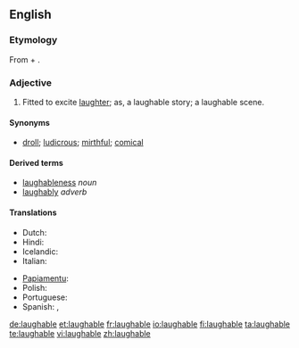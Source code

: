 ==English==

===Etymology===
From {{term|laugh}} + {{term|-able}}.

===Adjective===
{{en-adj}}

# Fitted to excite [[laughter]]; as, a laughable story; a laughable scene.

====Synonyms====
* [[droll]]; [[ludicrous]]; [[mirthful]]; [[comical]]

====Derived terms====
* [[laughableness]] ''noun''
* [[laughably]] ''adverb''

====Translations====
{{trans-top|fitted to exite laughter}}
* Dutch: {{t+|nl|belachelijk}}
* Hindi: {{t-|hi|हास्यस्पद|tr=hāsyaspad|sc=Deva|xs=Hindi}}
* Icelandic: {{t+|is|hlægilegur}}
* Italian: {{t+|it|ridicolo}}
{{trans-mid}}
* [[Papiamentu]]: {{tø|pap|ridíkulo}}
* Polish: {{t|pl|śmieszny}}
* Portuguese: {{t+|pt|ridículo}}
* Spanish: {{t-|es|risible}},  {{t+|es|ridículo}}
{{trans-bottom}}

[[de:laughable]]
[[et:laughable]]
[[fr:laughable]]
[[io:laughable]]
[[fi:laughable]]
[[ta:laughable]]
[[te:laughable]]
[[vi:laughable]]
[[zh:laughable]]